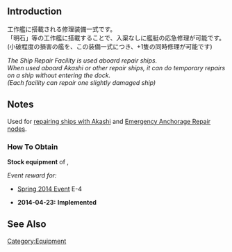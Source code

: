 {{EquipmentInfo|86}}

==Introduction==
工作艦に搭載される修理装備一式です。<br />
「明石」等の工作艦に搭載することで、入渠なしに艦艇の応急修理が可能です。<br />
(小破程度の損害の艦を、この装備一式につき、+1隻の同時修理が可能です)

''The Ship Repair Facility is used aboard repair ships.''<br>
''When used aboard Akashi or other repair ships, it can do temporary repairs on a ship without entering the dock.''<br>
''(Each facility can repair one slightly damaged ship)''

==Notes==
Used for [[Akashi#Special Mechanics|repairing ships with Akashi]] and [[Repairs#Emergency Anchorage Repairs|Emergency Anchorage Repair nodes]].

<div class="mw-collapsible"><h3>How To Obtain</h3>
<div class="mw-collapsible-content">
'''Stock equipment''' of {{Ship/Link|Akashi Kai}}, {{Ship/Link|Akashi}}

''Event reward for:''
* [[Spring 2014 Event]] E-4

</div></div>


<div class="mw-collapsible><h3>Updates History</h3>
<div class="mw-collapsible-content>
* '''2014-04-23:''' '''Implemented'''
</div></div>

==See Also==

{{Equipmentlist}}

[[Category:Equipment]]